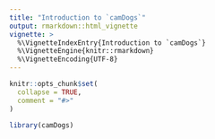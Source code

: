 ```yaml
---
title: "Introduction to `camDogs`"
output: rmarkdown::html_vignette
vignette: >
  %\VignetteIndexEntry{Introduction to `camDogs`}
  %\VignetteEngine{knitr::rmarkdown}
  %\VignetteEncoding{UTF-8}
---
```


```r
knitr::opts_chunk$set(
  collapse = TRUE,
  comment = "#>"
)
```

```r
library(camDogs)
```
